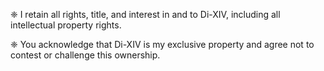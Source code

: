 
<TitleWithLeadingIcon
  imageURL="/icons/tou/fluent--document-person-16-filled.svg"
  title="Ownership"
/>

❈ I retain all rights, title, and interest in and to Di-XIV, including all intellectual property rights.

❈ You acknowledge that Di-XIV is my exclusive property and agree not to contest or challenge this ownership.
